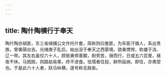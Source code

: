 ```yaml
---
---
---
```

title: 陶什陶横行于奉天
---



陶什陶亦胡匪，东三省缉捕公文作托什套，简称则曰套匪，为车臣汗旗人，系出贵族，曾袭荫台吉。光绪庚子乱后，始出没于奉天之西蒙境，骁勇慓悍，称雄于洮、辽一带。其左右虽仅六十人，顾皆勇悍善鬬，耐劳苦，骑而行，日或五六百里，昼夜不休。马困踣，则路劫易乘，终不进食。怯懦者往投，鲜所延纳，即往，亦弗受也。于是此六十人者，跃马纵横，遂号称无敌矣。
